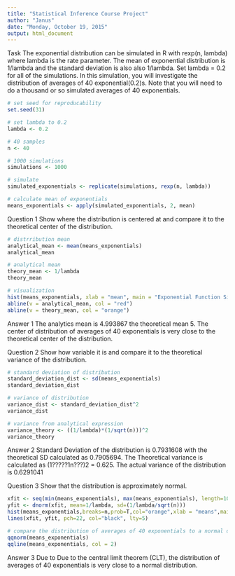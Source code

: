 ```yaml
---
title: "Statistical Inference Course Project"
author: "Janus"
date: "Monday, October 19, 2015"
output: html_document
---
```


Task
The exponential distribution can be simulated in R with rexp(n, lambda) where lambda is the rate parameter. The mean of exponential distribution is 1/lambda and the standard deviation is also also 1/lambda. Set lambda = 0.2 for all of the simulations. In this simulation, you will investigate the distribution of averages of 40 exponential(0.2)s. Note that you will need to do a thousand or so simulated averages of 40 exponentials.

```r
# set seed for reproducability
set.seed(31)

# set lambda to 0.2
lambda <- 0.2

# 40 samples
n <- 40

# 1000 simulations
simulations <- 1000

# simulate
simulated_exponentials <- replicate(simulations, rexp(n, lambda))

# calculate mean of exponentials
means_exponentials <- apply(simulated_exponentials, 2, mean)
```


Question 1
Show where the distribution is centered at and compare it to the theoretical center of the distribution.

```r
# distrribution mean
analytical_mean <- mean(means_exponentials)
analytical_mean
```

```r
# analytical mean
theory_mean <- 1/lambda
theory_mean
```


```r
# visualization
hist(means_exponentials, xlab = "mean", main = "Exponential Function Simulations")
abline(v = analytical_mean, col = "red")
abline(v = theory_mean, col = "orange")
```



Answer 1
The analytics mean is 4.993867 the theoretical mean 5. The center of distribution of averages of 40 exponentials is very close to the theoretical center of the distribution.

Question 2
Show how variable it is and compare it to the theoretical variance of the distribution.
```r
# standard deviation of distribution
standard_deviation_dist <- sd(means_exponentials)
standard_deviation_dist
```


```r
# variance of distribution
variance_dist <- standard_deviation_dist^2
variance_dist
```


```r
# variance from analytical expression
variance_theory <- ((1/lambda)*(1/sqrt(n)))^2
variance_theory
```


Answer 2
Standard Deviation of the distribution is 0.7931608 with the theoretical SD calculated as 0.7905694. The Theoretical variance is calculated as (1?????1n???)2 = 0.625. The actual variance of the distribution is 0.6291041

Question 3
Show that the distribution is approximately normal.

```r
xfit <- seq(min(means_exponentials), max(means_exponentials), length=100)
yfit <- dnorm(xfit, mean=1/lambda, sd=(1/lambda/sqrt(n)))
hist(means_exponentials,breaks=n,prob=T,col="orange",xlab = "means",main="Density of means",ylab="density")
lines(xfit, yfit, pch=22, col="black", lty=5)
```


```r
# compare the distribution of averages of 40 exponentials to a normal distribution
qqnorm(means_exponentials)
qqline(means_exponentials, col = 2)
```


Answer 3
Due to Due to the central limit theorem (CLT), the distribution of averages of 40 exponentials is very close to a normal distribution.
